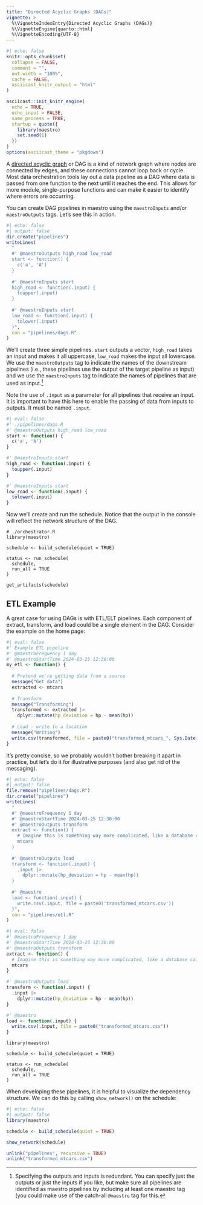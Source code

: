 ```yaml
---
title: "Directed Acyclic Graphs (DAGs)"
vignette: >
  %\VignetteIndexEntry{Directed Acyclic Graphs (DAGs)}
  %\VignetteEngine{quarto::html}
  %\VignetteEncoding{UTF-8}
---
```

```r
#| echo: false
knitr::opts_chunk$set(
  collapse = FALSE,
  comment = "",
  out.width = "100%",
  cache = FALSE,
  asciicast_knitr_output = "html"
)

asciicast::init_knitr_engine(
  echo = TRUE,
  echo_input = FALSE,
  same_process = TRUE,
  startup = quote({
    library(maestro)
    set.seed(1) 
  })
)
options(asciicast_theme = "pkgdown")
```


A [directed acyclic graph](https://en.wikipedia.org/wiki/Directed_acyclic_graph) or DAG is a kind of network graph where nodes are connected by edges, and these connections cannot loop back or cycle. Most data orchestration tools lay out a data pipeline as a DAG where data is passed from one function to the next until it reaches the end. This allows for more module, single-purpose functions and can make it easier to identify where errors are occurring.

You can create DAG pipelines in maestro using the `maestroInputs` and/or `maestroOutputs` tags. Let's see this in action.

```r
#| echo: false
#| output: false
dir.create("pipelines")
writeLines(
  "
  #' @maestroOutputs high_road low_road
  start <- function() {
    c('a', 'A')
  }
  
  #' @maestroInputs start
  high_road <- function(.input) {
    toupper(.input)
  }
  
  #' @maestroInputs start
  low_road <- function(.input) {
    tolower(.input)
  }",
  con = "pipelines/dags.R"
)
```

We'll create three simple pipelines. `start` outputs a vector, `high_road` takes an input and makes it all uppercase, `low_road` makes the input all lowercase. We use the `maestroOutputs` tag to indicate the names of the downstream pipelines (i.e., these pipelines use the output of the target pipeline as input) and we use the `maestroInputs` tag to indicate the names of pipelines that are used as input.[^1]

[^1]: Specifying the outputs and inputs is redundant. You can specify just the outputs or just the inputs if you like, but make sure all pipelines are identified as maestro pipelines by including at least one maestro tag (you could make use of the catch-all `@maestro` tag for this.

Note the use of `.input` as a parameter for all pipelines that receive an input. It is important to have this here to enable the passing of data from inputs to outputs. It must be named `.input`.

```r
#| eval: false
#' ./pipelines/dags.R
#' @maestroOutputs high_road low_road
start <- function() {
  c('a', 'A')
}

#' @maestroInputs start
high_road <- function(.input) {
  toupper(.input)
}

#' @maestroInputs start
low_road <- function(.input) {
  tolower(.input)
}
```

Now we'll create and run the schedule. Notice that the output in the console will reflect the network structure of the DAG.

```asciicast
# ./orchestrator.R
library(maestro)

schedule <- build_schedule(quiet = TRUE)

status <- run_schedule(
  schedule,
  run_all = TRUE
)

get_artifacts(schedule)
```

## ETL Example

A great case for using DAGs is with ETL/ELT pipelines. Each component of extract, transform, and load could be a single element in the DAG. Consider the example on the home page:

```r
#| eval: false
#' Example ETL pipeline
#' @maestroFrequency 1 day
#' @maestroStartTime 2024-03-25 12:30:00
my_etl <- function() {
  
  # Pretend we're getting data from a source
  message("Get data")
  extracted <- mtcars
  
  # Transform
  message("Transforming")
  transformed <- extracted |> 
    dplyr::mutate(hp_deviation = hp - mean(hp))
  
  # Load - write to a location
  message("Writing")
  write.csv(transformed, file = paste0("transformed_mtcars_", Sys.Date(), ".csv"))
}
```

It's pretty concise, so we probably wouldn't bother breaking it apart in practice, but let's do it for illustrative purposes (and also get rid of the messaging).

```r
#| echo: false
#| output: false
file.remove("pipelines/dags.R")
dir.create("pipelines")
writeLines(
  "
  #' @maestroFrequency 1 day
  #' @maestroStartTime 2024-03-25 12:30:00
  #' @maestroOutputs transform
  extract <- function() {
    # Imagine this is something way more complicated, like a database call
    mtcars
  }
  
  #' @maestroOutputs load
  transform <- function(.input) {
    .input |> 
      dplyr::mutate(hp_deviation = hp - mean(hp))
  }
  
  #' @maestro
  load <- function(.input) {
    write.csv(.input, file = paste0('transformed_mtcars.csv'))
  }",
  con = "pipelines/etl.R"
)
```

```r
#| eval: false
#' @maestroFrequency 1 day
#' @maestroStartTime 2024-03-25 12:30:00
#' @maestroOutputs transform
extract <- function() {
  # Imagine this is something way more complicated, like a database call
  mtcars
}

#' @maestroOutputs load
transform <- function(.input) {
  .input |> 
    dplyr::mutate(hp_deviation = hp - mean(hp))
}

#' @maestro
load <- function(.input) {
  write.csv(.input, file = paste0("transformed_mtcars.csv"))
}
```

```asciicast
library(maestro)

schedule <- build_schedule(quiet = TRUE)

status <- run_schedule(
  schedule,
  run_all = TRUE
)
```

When developing these pipelines, it is helpful to visualize the dependency structure. We can do this by calling `show_network()` on the schedule:

```r
#| echo: false
#| output: false
library(maestro)

schedule <- build_schedule(quiet = TRUE)

show_network(schedule)
```

```r
unlink("pipelines", recursive = TRUE)
unlink("transformed_mtcars.csv")
```
